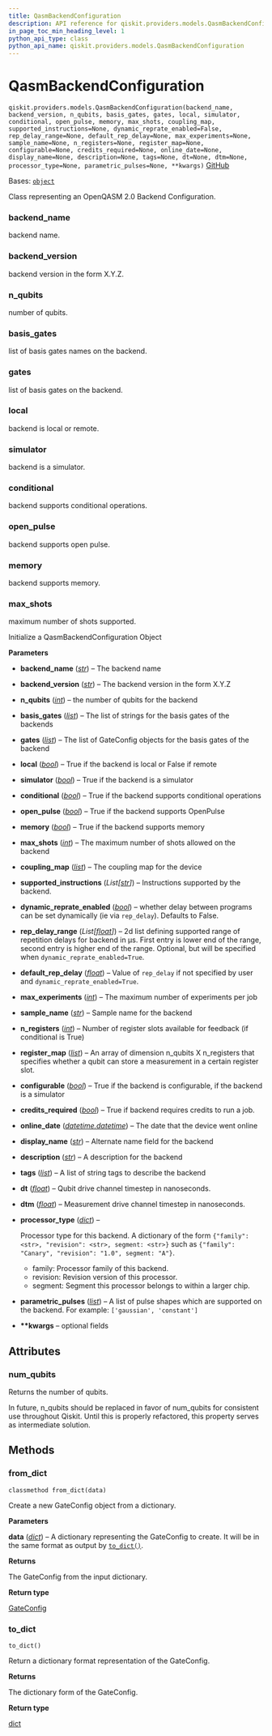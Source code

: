 ```yaml
---
title: QasmBackendConfiguration
description: API reference for qiskit.providers.models.QasmBackendConfiguration
in_page_toc_min_heading_level: 1
python_api_type: class
python_api_name: qiskit.providers.models.QasmBackendConfiguration
---
```


# QasmBackendConfiguration

<span id="qiskit.providers.models.QasmBackendConfiguration" />

`qiskit.providers.models.QasmBackendConfiguration(backend_name, backend_version, n_qubits, basis_gates, gates, local, simulator, conditional, open_pulse, memory, max_shots, coupling_map, supported_instructions=None, dynamic_reprate_enabled=False, rep_delay_range=None, default_rep_delay=None, max_experiments=None, sample_name=None, n_registers=None, register_map=None, configurable=None, credits_required=None, online_date=None, display_name=None, description=None, tags=None, dt=None, dtm=None, processor_type=None, parametric_pulses=None, **kwargs)` [GitHub](https://github.com/qiskit/qiskit/tree/main/qiskit/providers/models/backendconfiguration.py "view source code")

Bases: [`object`](https://docs.python.org/3/library/functions.html#object "(in Python v3.12)")

Class representing an OpenQASM 2.0 Backend Configuration.

<span id="qiskit.providers.models.QasmBackendConfiguration.backend_name" />

### backend\_name

backend name.

<span id="qiskit.providers.models.QasmBackendConfiguration.backend_version" />

### backend\_version

backend version in the form X.Y.Z.

<span id="qiskit.providers.models.QasmBackendConfiguration.n_qubits" />

### n\_qubits

number of qubits.

<span id="qiskit.providers.models.QasmBackendConfiguration.basis_gates" />

### basis\_gates

list of basis gates names on the backend.

<span id="qiskit.providers.models.QasmBackendConfiguration.gates" />

### gates

list of basis gates on the backend.

<span id="qiskit.providers.models.QasmBackendConfiguration.local" />

### local

backend is local or remote.

<span id="qiskit.providers.models.QasmBackendConfiguration.simulator" />

### simulator

backend is a simulator.

<span id="qiskit.providers.models.QasmBackendConfiguration.conditional" />

### conditional

backend supports conditional operations.

<span id="qiskit.providers.models.QasmBackendConfiguration.open_pulse" />

### open\_pulse

backend supports open pulse.

<span id="qiskit.providers.models.QasmBackendConfiguration.memory" />

### memory

backend supports memory.

<span id="qiskit.providers.models.QasmBackendConfiguration.max_shots" />

### max\_shots

maximum number of shots supported.

Initialize a QasmBackendConfiguration Object

**Parameters**

*   **backend\_name** ([*str*](https://docs.python.org/3/library/stdtypes.html#str "(in Python v3.12)")) – The backend name

*   **backend\_version** ([*str*](https://docs.python.org/3/library/stdtypes.html#str "(in Python v3.12)")) – The backend version in the form X.Y.Z

*   **n\_qubits** ([*int*](https://docs.python.org/3/library/functions.html#int "(in Python v3.12)")) – the number of qubits for the backend

*   **basis\_gates** ([*list*](https://docs.python.org/3/library/stdtypes.html#list "(in Python v3.12)")) – The list of strings for the basis gates of the backends

*   **gates** ([*list*](https://docs.python.org/3/library/stdtypes.html#list "(in Python v3.12)")) – The list of GateConfig objects for the basis gates of the backend

*   **local** ([*bool*](https://docs.python.org/3/library/functions.html#bool "(in Python v3.12)")) – True if the backend is local or False if remote

*   **simulator** ([*bool*](https://docs.python.org/3/library/functions.html#bool "(in Python v3.12)")) – True if the backend is a simulator

*   **conditional** ([*bool*](https://docs.python.org/3/library/functions.html#bool "(in Python v3.12)")) – True if the backend supports conditional operations

*   **open\_pulse** ([*bool*](https://docs.python.org/3/library/functions.html#bool "(in Python v3.12)")) – True if the backend supports OpenPulse

*   **memory** ([*bool*](https://docs.python.org/3/library/functions.html#bool "(in Python v3.12)")) – True if the backend supports memory

*   **max\_shots** ([*int*](https://docs.python.org/3/library/functions.html#int "(in Python v3.12)")) – The maximum number of shots allowed on the backend

*   **coupling\_map** ([*list*](https://docs.python.org/3/library/stdtypes.html#list "(in Python v3.12)")) – The coupling map for the device

*   **supported\_instructions** (*List\[*[*str*](https://docs.python.org/3/library/stdtypes.html#str "(in Python v3.12)")*]*) – Instructions supported by the backend.

*   **dynamic\_reprate\_enabled** ([*bool*](https://docs.python.org/3/library/functions.html#bool "(in Python v3.12)")) – whether delay between programs can be set dynamically (ie via `rep_delay`). Defaults to False.

*   **rep\_delay\_range** (*List\[*[*float*](https://docs.python.org/3/library/functions.html#float "(in Python v3.12)")*]*) – 2d list defining supported range of repetition delays for backend in μs. First entry is lower end of the range, second entry is higher end of the range. Optional, but will be specified when `dynamic_reprate_enabled=True`.

*   **default\_rep\_delay** ([*float*](https://docs.python.org/3/library/functions.html#float "(in Python v3.12)")) – Value of `rep_delay` if not specified by user and `dynamic_reprate_enabled=True`.

*   **max\_experiments** ([*int*](https://docs.python.org/3/library/functions.html#int "(in Python v3.12)")) – The maximum number of experiments per job

*   **sample\_name** ([*str*](https://docs.python.org/3/library/stdtypes.html#str "(in Python v3.12)")) – Sample name for the backend

*   **n\_registers** ([*int*](https://docs.python.org/3/library/functions.html#int "(in Python v3.12)")) – Number of register slots available for feedback (if conditional is True)

*   **register\_map** ([*list*](https://docs.python.org/3/library/stdtypes.html#list "(in Python v3.12)")) – An array of dimension n\_qubits X n\_registers that specifies whether a qubit can store a measurement in a certain register slot.

*   **configurable** ([*bool*](https://docs.python.org/3/library/functions.html#bool "(in Python v3.12)")) – True if the backend is configurable, if the backend is a simulator

*   **credits\_required** ([*bool*](https://docs.python.org/3/library/functions.html#bool "(in Python v3.12)")) – True if backend requires credits to run a job.

*   **online\_date** ([*datetime.datetime*](https://docs.python.org/3/library/datetime.html#datetime.datetime "(in Python v3.12)")) – The date that the device went online

*   **display\_name** ([*str*](https://docs.python.org/3/library/stdtypes.html#str "(in Python v3.12)")) – Alternate name field for the backend

*   **description** ([*str*](https://docs.python.org/3/library/stdtypes.html#str "(in Python v3.12)")) – A description for the backend

*   **tags** ([*list*](https://docs.python.org/3/library/stdtypes.html#list "(in Python v3.12)")) – A list of string tags to describe the backend

*   **dt** ([*float*](https://docs.python.org/3/library/functions.html#float "(in Python v3.12)")) – Qubit drive channel timestep in nanoseconds.

*   **dtm** ([*float*](https://docs.python.org/3/library/functions.html#float "(in Python v3.12)")) – Measurement drive channel timestep in nanoseconds.

*   **processor\_type** ([*dict*](https://docs.python.org/3/library/stdtypes.html#dict "(in Python v3.12)")) –

    Processor type for this backend. A dictionary of the form `{"family": <str>, "revision": <str>, segment: <str>}` such as `{"family": "Canary", "revision": "1.0", segment: "A"}`.

    *   family: Processor family of this backend.
    *   revision: Revision version of this processor.
    *   segment: Segment this processor belongs to within a larger chip.

*   **parametric\_pulses** ([*list*](https://docs.python.org/3/library/stdtypes.html#list "(in Python v3.12)")) – A list of pulse shapes which are supported on the backend. For example: `['gaussian', 'constant']`

*   **\*\*kwargs** – optional fields

## Attributes

<span id="qiskit.providers.models.QasmBackendConfiguration.num_qubits" />

### num\_qubits

Returns the number of qubits.

In future, n\_qubits should be replaced in favor of num\_qubits for consistent use throughout Qiskit. Until this is properly refactored, this property serves as intermediate solution.

## Methods

### from\_dict

<span id="qiskit.providers.models.QasmBackendConfiguration.from_dict" />

`classmethod from_dict(data)`

Create a new GateConfig object from a dictionary.

**Parameters**

**data** ([*dict*](https://docs.python.org/3/library/stdtypes.html#dict "(in Python v3.12)")) – A dictionary representing the GateConfig to create. It will be in the same format as output by [`to_dict()`](#qiskit.providers.models.QasmBackendConfiguration.to_dict "qiskit.providers.models.QasmBackendConfiguration.to_dict").

**Returns**

The GateConfig from the input dictionary.

**Return type**

[GateConfig](qiskit.providers.models.GateConfig "qiskit.providers.models.GateConfig")

### to\_dict

<span id="qiskit.providers.models.QasmBackendConfiguration.to_dict" />

`to_dict()`

Return a dictionary format representation of the GateConfig.

**Returns**

The dictionary form of the GateConfig.

**Return type**

[dict](https://docs.python.org/3/library/stdtypes.html#dict "(in Python v3.12)")

